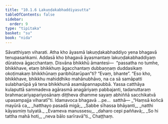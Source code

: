 ```yaml
---
title: "10.1.6 Lakuṇḍakabhaddiyasutta"
tableOfContents: false
sidebar:
  order: 9
type: "tipitaka"
basket: "su"
book: "nida"
---
```



<DynamicBreadcrumb />

<Division number="240" book="nida" bookNo="12" page="467">

<Paragraph number="1277" book="nida">
Sāvatthiyaṃ viharati. Atha kho āyasmā lakuṇḍakabhaddiyo yena bhagavā tenupasaṅkami. Addasā kho bhagavā āyasmantaṃ lakuṇḍakabhaddiyaṃ dūratova āgacchantaṃ. Disvāna bhikkhū āmantesi—  “passatha no tumhe, bhikkhave, etaṃ bhikkhuṃ āgacchantaṃ dubbaṇṇaṃ duddasikaṃ okoṭimakaṃ bhikkhūnaṃ paribhūtarūpan”ti? “Evaṃ, bhante”. “Eso kho, bhikkhave, bhikkhu mahiddhiko mahānubhāvo, na ca sā samāpatti sulabharūpā yā tena bhikkhunā asamāpannapubbā. Yassa catthāya kulaputtā sammadeva agārasmā anagāriyaṃ pabbajanti, tadanuttaraṃ brahmacariyapariyosānaṃ diṭṭheva dhamme sayaṃ abhiññā sacchikatvā upasampajja viharatī”ti. Idamavoca bhagavā …pe…  satthā—
</Paragraph>

<Paragraph number="1278" type="verses" book="nida">
_“Haṃsā koñcā mayūrā ca,_  
_hatthayo pasadā migā;_  
_Sabbe sīhassa bhāyanti,_  
_natthi kāyasmiṃ tulyatā._  

</Paragraph>

<Paragraph number="1279" type="verses" book="nida">
_Evameva manussesu,_  
_daharo cepi paññavā;_  
_So hi tattha mahā hoti,_  
_neva bālo sarīravā”ti._  


</Paragraph>
</Division>

<Paragraph number="1280" type="center" book="nida">
Chaṭṭhaṃ.
</Paragraph>